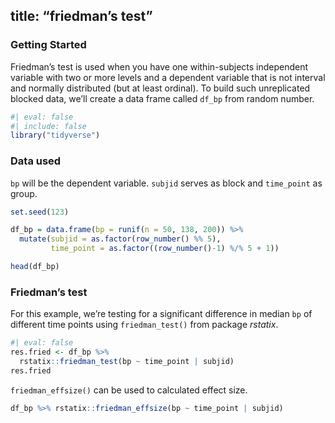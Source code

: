 ## title: "friedman's test"

### **Getting Started**

Friedman's test is used when you have one within-subjects independent variable with two or more levels and a dependent variable that is not interval and normally distributed (but at least ordinal). To build such unreplicated blocked data, we'll create a data frame called `df_bp` from random number.

```r
#| eval: false
#| include: false
library("tidyverse")

```

### Data used {.unnumbered}

`bp` will be the dependent variable. `subjid` serves as block and `time_point` as group.

```r
set.seed(123)

df_bp = data.frame(bp = runif(n = 50, 138, 200)) %>% 
  mutate(subjid = as.factor(row_number() %% 5),  
         time_point = as.factor((row_number()-1) %/% 5 + 1))

head(df_bp)
```

### Friedman's test {.unnumbered}

For this example, we're testing for a significant difference in median `bp` of different time points using `friedman_test()` from package *rstatix*.

```r
#| eval: false
res.fried <- df_bp %>% 
  rstatix::friedman_test(bp ~ time_point | subjid)
res.fried
```

`friedman_effsize()` can be used to calculated effect size.

```r
df_bp %>% rstatix::friedman_effsize(bp ~ time_point | subjid)
```
